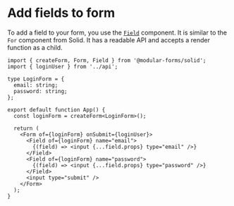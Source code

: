 
<Title>Add fields to form | Modular Forms</Title>
<Meta
  name="description"
  content="To add a field to your form, you use the Field component. It has a readable API and accepts a render function as a child."
/>

# Add fields to form

To add a field to your form, you use the <A href="/api/Field">`Field`</A> component. It is similar to the `For` component from Solid. It has a readable API and accepts a render function as a child.

```tsx
import { createForm, Form, Field } from '@modular-forms/solid';
import { loginUser } from '../api';

type LoginForm = {
  email: string;
  password: string;
};

export default function App() {
  const loginForm = createForm<LoginForm>();

  return (
    <Form of={loginForm} onSubmit={loginUser}>
      <Field of={loginForm} name="email">
        {(field) => <input {...field.props} type="email" />}
      </Field>
      <Field of={loginForm} name="password">
        {(field) => <input {...field.props} type="password" />}
      </Field>
      <input type="submit" />
    </Form>
  );
}
```
